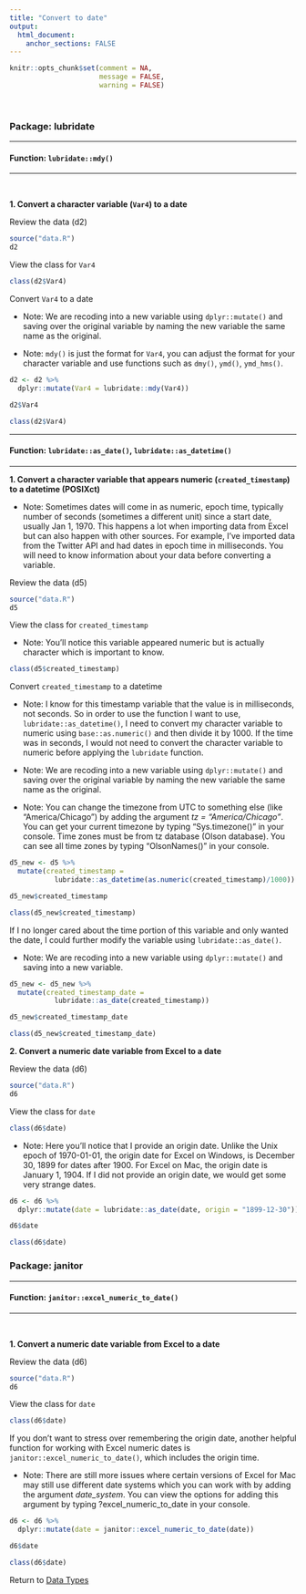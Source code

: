 ```yaml
---
title: "Convert to date"
output: 
  html_document:
    anchor_sections: FALSE
---
```


```r
knitr::opts_chunk$set(comment = NA,
                      message = FALSE,
                      warning = FALSE)
```

<br>


### Package: lubridate

---

#### Function: `lubridate::mdy()`

---

<br>

**1\. Convert a character variable (`Var4`) to a date**

Review the data (d2)

```r

source("data.R")
d2

```

View the class for `Var4`

```r

class(d2$Var4)

```

Convert `Var4` to a date

* Note: We are recoding into a new variable using `dplyr::mutate()` and saving over the original variable by naming the new variable the same name as the original. 

* Note: `mdy()` is just the format for `Var4`, you can adjust the format for your character variable and use functions such as `dmy()`, `ymd()`, `ymd_hms()`.

```r

d2 <- d2 %>% 
  dplyr::mutate(Var4 = lubridate::mdy(Var4))

d2$Var4

class(d2$Var4)

```

---

#### Function: `lubridate::as_date()`, `lubridate::as_datetime()`

---

**1\. Convert a character variable that appears numeric (`created_timestamp`) to a datetime (POSIXct)**

* Note: Sometimes dates will come in as numeric, epoch time, typically number of seconds (sometimes a different unit) since a start date, usually Jan 1, 1970. This happens a lot when importing data from Excel but can also happen with other sources. For example, I've imported data from the Twitter API and had dates in epoch time in milliseconds. You will need to know information about your data before converting a variable.

Review the data (d5)

```r

source("data.R")
d5

```

View the class for `created_timestamp`

* Note: You'll notice this variable appeared numeric but is actually character which is important to know.

```r

class(d5$created_timestamp)

```

Convert `created_timestamp` to a datetime

* Note: I know for this timestamp variable that the value is in milliseconds, not seconds. So in order to use the function I want to use, `lubridate::as_datetime()`, I need to convert my character variable to numeric using `base::as.numeric()` and then divide it by 1000. If the time was in seconds, I would not need to convert the character variable to numeric before applying the `lubridate` function.

* Note: We are recoding into a new variable using `dplyr::mutate()` and saving over the original variable by naming the new variable the same name as the original. 

* Note: You can change the timezone from UTC to something else (like "America/Chicago") by adding the argument *tz = "America/Chicago"*. You can get your current timezone by typing "Sys.timezone()" in your console. Time zones must be from tz database (Olson database). You can see all time zones by typing "OlsonNames()" in your console.


```r

d5_new <- d5 %>% 
  mutate(created_timestamp = 
           lubridate::as_datetime(as.numeric(created_timestamp)/1000))

d5_new$created_timestamp

class(d5_new$created_timestamp)

```

If I no longer cared about the time portion of this variable and only wanted the date, I could further modify the variable using `lubridate::as_date()`.

* Note: We are recoding into a new variable using `dplyr::mutate()` and saving into a new variable.

```r

d5_new <- d5_new %>% 
  mutate(created_timestamp_date =
           lubridate::as_date(created_timestamp))

d5_new$created_timestamp_date

class(d5_new$created_timestamp_date)

```

**2\. Convert a numeric date variable from Excel to a date**

Review the data (d6)

```r

source("data.R")
d6

```

View the class for `date`

```r

class(d6$date)

```

* Note: Here you'll notice that I provide an origin date. Unlike the Unix epoch of 1970-01-01, the origin date for Excel on Windows, is December 30, 1899 for dates after 1900. For Excel on Mac, the origin date is January 1, 1904. If I did not provide an origin date, we would get some very strange dates.

```r

d6 <- d6 %>% 
  dplyr::mutate(date = lubridate::as_date(date, origin = "1899-12-30"))

d6$date

class(d6$date)

```


### Package: janitor

---

#### Function: `janitor::excel_numeric_to_date()`

---

<br>

**1\. Convert a numeric date variable from Excel to a date**


Review the data (d6)

```r

source("data.R")
d6

```

View the class for `date`

```r

class(d6$date)

```

If you don't want to stress over remembering the origin date, another helpful function for working with Excel numeric dates is `janitor::excel_numeric_to_date()`, which includes the origin time. 

* Note: There are still more issues where certain versions of Excel for Mac may still use different date systems which you can work with by adding the argument *date_system*. You can view the options for adding this argument by typing ?excel_numeric_to_date in your console.

```r
d6 <- d6 %>% 
  dplyr::mutate(date = janitor::excel_numeric_to_date(date))

d6$date

class(d6$date)

```

Return to [Data Types](https://github.com/Cghlewis/data-wrangling-functions/wiki/Data-Types)
